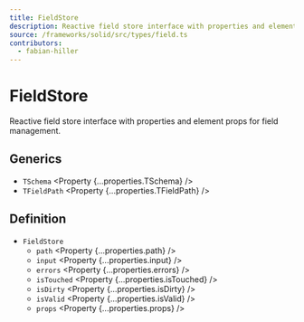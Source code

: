 ```yaml
---
title: FieldStore
description: Reactive field store interface with properties and element props.
source: /frameworks/solid/src/types/field.ts
contributors:
  - fabian-hiller
---
```



# FieldStore

Reactive field store interface with properties and element props for field management.

## Generics

- `TSchema` <Property {...properties.TSchema} />
- `TFieldPath` <Property {...properties.TFieldPath} />

## Definition

- `FieldStore`
  - `path` <Property {...properties.path} />
  - `input` <Property {...properties.input} />
  - `errors` <Property {...properties.errors} />
  - `isTouched` <Property {...properties.isTouched} />
  - `isDirty` <Property {...properties.isDirty} />
  - `isValid` <Property {...properties.isValid} />
  - `props` <Property {...properties.props} />
